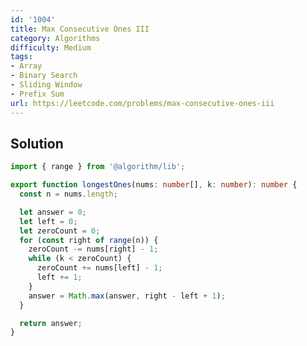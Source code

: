 ```yaml
---
id: '1004'
title: Max Consecutive Ones III
category: Algorithms
difficulty: Medium
tags:
- Array
- Binary Search
- Sliding Window
- Prefix Sum
url: https://leetcode.com/problems/max-consecutive-ones-iii
---
```


## Solution

```typescript filename="solution.ts" copy
import { range } from '@algorithm/lib';

export function longestOnes(nums: number[], k: number): number {
  const n = nums.length;

  let answer = 0;
  let left = 0;
  let zeroCount = 0;
  for (const right of range(n)) {
    zeroCount -= nums[right] - 1;
    while (k < zeroCount) {
      zeroCount += nums[left] - 1;
      left += 1;
    }
    answer = Math.max(answer, right - left + 1);
  }

  return answer;
}
```

